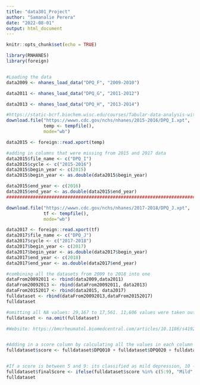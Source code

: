 ```yaml
---
title: "data301_Project"
author: "Samanalie Perera"
date: "2022-08-01"
output: html_document
---
```


```r
knitr::opts_chunk$set(echo = TRUE)
```

```r
library(RNHANES)
library(foreign)


#Loading the data
data2009 <- nhanes_load_data("DPQ_F", "2009-2010")

data2011 <- nhanes_load_data("DPQ_G", "2011-2012")

data2013 <- nhanes_load_data("DPQ_H", "2013-2014")

#https://static-bcrf.biochem.wisc.edu/courses/Tabular-data-analysis-with-R-and-Tidyverse/book/6-importingdata.html
download.file("https://wwwn.cdc.gov/nchs/nhanes/2015-2016/DPQ_I.xpt", 
              temp <- tempfile(), 
              mode="wb")

data2015 <- foreign::read.xport(temp)

#adding in columns that were missing from 2015 and 2017 data
data2015$file_name <- c("DPQ_I")
data2015$cycle <- c("2015-2016")
data2015$begin_year <- c(2015)
data2015$begin_year <- as.double(data2015$begin_year)

data2015$end_year <- c(2016)
data2015$end_year <- as.double(data2015$end_year)
################################################################################

download.file("https://wwwn.cdc.gov/nchs/nhanes/2017-2018/DPQ_J.xpt", 
              tf <- tempfile(), 
              mode="wb")

data2017 <- foreign::read.xport(tf)
data2017$file_name <- c("DPQ_J")
data2017$cycle <- c("2017-2018")
data2017$begin_year <- c(2017)
data2017$begin_year <- as.double(data2017$begin_year)
data2017$end_year <- c(2018)
data2017$end_year <- as.double(data2017$end_year)
```

```r
#combining all the datasets from 2009 to 2018 into one
dataFrom20092011 <- rbind(data2009,data2011)
dataFrom20092013 <- rbind(dataFrom20092011, data2013)
dataFrom20152017 <- rbind(data2015, data2017)
fulldataset <- rbind(dataFrom20092013,dataFrom20152017) 
fulldataset

#omitting all NA values: 29,167 to 17,561. 11,606 values were taken out. 
fulldataset <- na.omit(fulldataset)
```


```r
#Website: https://bmcrheumatol.biomedcentral.com/articles/10.1186/s41927-021-00236-w#:~:text=Adults%20(%E2%89%A5%2018%20years)%20with,9%20(PHQ%2D9).


#Adding in a score column by calculating all the values in each column for a individual to get them a final score 
fulldataset$score <- fulldataset$DPQ010 + fulldataset$DPQ020 + fulldataset$DPQ030 + fulldataset$DPQ040 + fulldataset$DPQ050 + fulldataset$DPQ060 + fulldataset$DPQ060 + fulldataset$DPQ070 + fulldataset$DPQ080 + fulldataset$DPQ090 + fulldataset$DPQ100


#If a score is between 5 and 9: its classified as mild depression, 10 -27 is classified as Moderate to Severe
fulldataset$finalScore <- ifelse(fulldataset$score %in% c(5:9), "Mild", "Moderate-Severe")
fulldataset

```